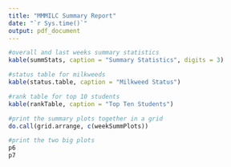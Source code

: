 ```yaml
---
title: "MMMILC Summary Report"
date: "`r Sys.time()`"
output: pdf_document
---
```


```r
#overall and last weeks summary statistics
kable(summStats, caption = "Summary Statistics", digits = 3)
```

```r
#status table for milkweeds
kable(status.table, caption = "Milkweed Status")
```

```r
#rank table for top 10 students
kable(rankTable, caption = "Top Ten Students")
```

```r
#print the summary plots together in a grid
do.call(grid.arrange, c(weekSummPlots))

```
```r
#print the two big plots
p6
p7
```